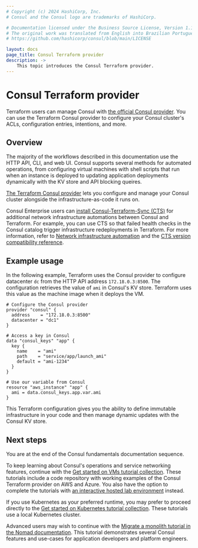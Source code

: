 ```yaml
---
# Copyright (c) 2024 HashiCorp, Inc.
# Consul and the Consul logo are trademarks of HashiCorp.

# Documentation licensed under the Business Source License, Version 1.1.
# The original work was translated from English into Brazilian Portuguese.
# https://github.com/hashicorp/consul/blob/main/LICENSE

layout: docs
page_title: Consul Terraform provider
description: ->
    This topic introduces the Consul Terraform provider.
---
```


# Consul Terraform provider

Terraform users can manage Consul with [the official Consul provider](https://registry.terraform.io/providers/hashicorp/consul/latest/docs). You can use the Terraform Consul provider to configure your Consul cluster's ACLs, configuration entries, intentions, and more.

## Overview

The majority of the workflows described in this documentation use the HTTP API, CLI, and web UI. Consul supports several methods for automated operations, from configuring virtual machines with shell scripts that run when an instance is deployed to updating application deployments dynamically with the KV store and API blocking queires.

[The Terraform Consul provider](https://registry.terraform.io/providers/hashicorp/consul/latest/docs) lets you configure and manage your Consul cluster alongside the infrastructure-as-code it runs on.

Consul Enterprise users can [install Consul-Terraform-Sync (CTS)](/consul/docs/automate/infrastructure/install) for additional network infrastructure automations between Consul and Terraform. For example, you can use CTS so that failed health checks in the Consul catalog trigger infrastructure redeployments in Terraform. For more information, refer to [Network infrastructure automation](/consul/docs/automate/infrastructure) and the [CTS version compatibility reference](/consul/docs/reference/cts/compatibility).

## Example usage

In the following example, Terraform uses the Consul provider to configure datacenter `dc` from the HTTP API address `172.18.0.3:8500`. The configuration retrieves the value of `ami` in Consul's KV store. Terraform uses this value as the machine image when it deploys the VM.

```hcl
# Configure the Consul provider
provider "consul" {
  address    = "172.18.0.3:8500"
  datacenter = "dc1"
}

# Access a key in Consul
data "consul_keys" "app" {
  key {
    name    = "ami"
    path    = "service/app/launch_ami"
    default = "ami-1234"
  }
}

# Use our variable from Consul
resource "aws_instance" "app" {
  ami = data.consul_keys.app.var.ami
}
```

This Terraform configuration gives you the ability to define immutable infrastructure in your code and then manage dynamic updates with the Consul KV store.

## Next steps

You are at the end of the Consul fundamentals documentation sequence.

To keep learning about Consul's operations and service networking features, continue with the [Get started on VMs tutorial collection](/consul/tutorials/get-started-vms). These tutorials include a code repository with working examples of the Consul Terraform provider on AWS and Azure. You also have the option to complete the tutorials with [an interactive hosted lab environment](/consul/tutorials/get-started-vms/virtual-machine-gs-deploy?variants=consul-workflow%3Alab) instead.

If you use Kubernetes as your preferred runtime, you may prefer to proceed directly to the [Get started on Kubernetes tutorial collection](/consul/tutorials/get-started-kubernetes). These tutorials use a local Kubernetes cluster.

Advanced users may wish to continue with the [Migrate a monolith tutorial in the Nomad documentation](/nomad/tutorials/migrate-monolith/monolith-migration-overview). This tutorial demonstrates several Consul features and use-cases for application developers and platform engineers.
